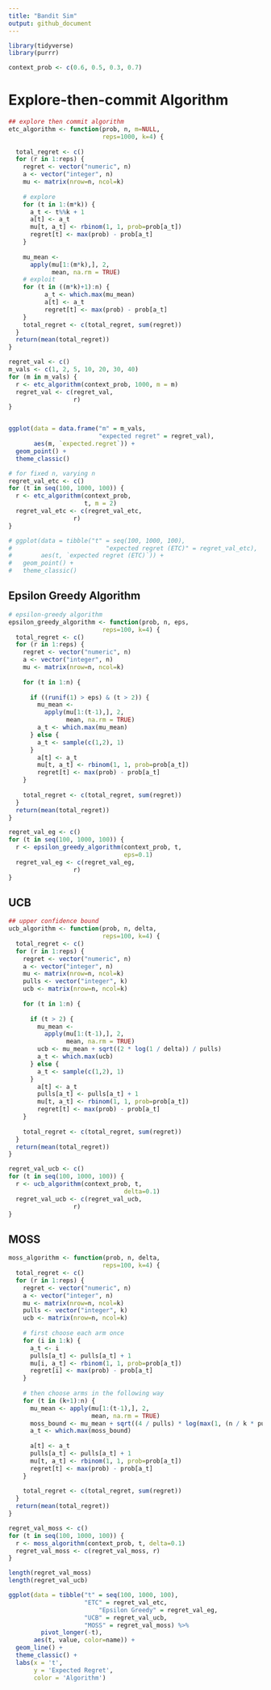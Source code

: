 ```yaml
---
title: "Bandit Sim"
output: github_document
---
```



```r
library(tidyverse)
library(purrr)

context_prob <- c(0.6, 0.5, 0.3, 0.7)
```

# Explore-then-commit Algorithm

```r
## explore then commit algorithm
etc_algorithm <- function(prob, n, m=NULL,
                          reps=1000, k=4) {
  
  total_regret <- c()
  for (r in 1:reps) {
    regret <- vector("numeric", n)
    a <- vector("integer", n)
    mu <- matrix(nrow=n, ncol=k)
    
    # explore
    for (t in 1:(m*k)) {
      a_t <- t%%k + 1
      a[t] <- a_t
      mu[t, a_t] <- rbinom(1, 1, prob=prob[a_t])
      regret[t] <- max(prob) - prob[a_t]
    }
    
    mu_mean <- 
      apply(mu[1:(m*k),], 2, 
            mean, na.rm = TRUE)
    # exploit
    for (t in ((m*k)+1):n) {
          a_t <- which.max(mu_mean)
          a[t] <- a_t
          regret[t] <- max(prob) - prob[a_t]
    }
    total_regret <- c(total_regret, sum(regret))
  }
  return(mean(total_regret))
}
```

```r
regret_val <- c()
m_vals <- c(1, 2, 5, 10, 20, 30, 40)
for (m in m_vals) {
  r <- etc_algorithm(context_prob, 1000, m = m)
  regret_val <- c(regret_val,
                  r)
}


ggplot(data = data.frame("m" = m_vals,
                         "expected regret" = regret_val),
       aes(m, `expected.regret`)) +
  geom_point() +
  theme_classic()
```
```r
# for fixed n, varying n
regret_val_etc <- c()
for (t in seq(100, 1000, 100)) {
  r <- etc_algorithm(context_prob, 
                     t, m = 2)
  regret_val_etc <- c(regret_val_etc,
                  r)
}

# ggplot(data = tibble("t" = seq(100, 1000, 100),
#                          "expected regret (ETC)" = regret_val_etc),
#        aes(t, `expected regret (ETC)`)) +
#   geom_point() +
#   theme_classic()
```

## Epsilon Greedy Algorithm


```r
# epsilon-greedy algorithm
epsilon_greedy_algorithm <- function(prob, n, eps,
                          reps=100, k=4) {
  total_regret <- c()
  for (r in 1:reps) {
    regret <- vector("numeric", n)
    a <- vector("integer", n)
    mu <- matrix(nrow=n, ncol=k)
    
    for (t in 1:n) {
      
      if ((runif(1) > eps) & (t > 2)) {
        mu_mean <- 
          apply(mu[1:(t-1),], 2, 
                mean, na.rm = TRUE)
        a_t <- which.max(mu_mean)
      } else {
        a_t <- sample(c(1,2), 1)
      }
        a[t] <- a_t
        mu[t, a_t] <- rbinom(1, 1, prob=prob[a_t])
        regret[t] <- max(prob) - prob[a_t]
    }
    
    total_regret <- c(total_regret, sum(regret))
  }
  return(mean(total_regret))
}
```


```r
regret_val_eg <- c()
for (t in seq(100, 1000, 100)) {
  r <- epsilon_greedy_algorithm(context_prob, t, 
                                eps=0.1)
  regret_val_eg <- c(regret_val_eg,
                  r)
}
```
## UCB

```r
## upper confidence bound
ucb_algorithm <- function(prob, n, delta,
                          reps=100, k=4) {
  total_regret <- c()
  for (r in 1:reps) {
    regret <- vector("numeric", n)
    a <- vector("integer", n)
    mu <- matrix(nrow=n, ncol=k)
    pulls <- vector("integer", k)
    ucb <- matrix(nrow=n, ncol=k)
    
    for (t in 1:n) {
      
      if (t > 2) {
        mu_mean <- 
          apply(mu[1:(t-1),], 2, 
                mean, na.rm = TRUE)
        ucb <- mu_mean + sqrt((2 * log(1 / delta)) / pulls)
        a_t <- which.max(ucb)
      } else {
        a_t <- sample(c(1,2), 1)
      }
        a[t] <- a_t
        pulls[a_t] <- pulls[a_t] + 1
        mu[t, a_t] <- rbinom(1, 1, prob=prob[a_t])
        regret[t] <- max(prob) - prob[a_t]
    }
    
    total_regret <- c(total_regret, sum(regret))
  }
  return(mean(total_regret))
}
```

```r
regret_val_ucb <- c()
for (t in seq(100, 1000, 100)) {
  r <- ucb_algorithm(context_prob, t, 
                                delta=0.1)
  regret_val_ucb <- c(regret_val_ucb,
                  r)
}
```

## MOSS

```r
moss_algorithm <- function(prob, n, delta,
                          reps=100, k=4) {
  total_regret <- c()
  for (r in 1:reps) {
    regret <- vector("numeric", n)
    a <- vector("integer", n)
    mu <- matrix(nrow=n, ncol=k)
    pulls <- vector("integer", k)
    ucb <- matrix(nrow=n, ncol=k)
    
    # first choose each arm once
    for (i in 1:k) {
      a_t <- i
      pulls[a_t] <- pulls[a_t] + 1
      mu[i, a_t] <- rbinom(1, 1, prob=prob[a_t])
      regret[i] <- max(prob) - prob[a_t]
    }
    
    # then choose arms in the following way
    for (t in (k+1):n) {
      mu_mean <- apply(mu[1:(t-1),], 2, 
                       mean, na.rm = TRUE)
      moss_bound <- mu_mean + sqrt((4 / pulls) * log(max(1, (n / k * pulls))))
      a_t <- which.max(moss_bound)
     
      a[t] <- a_t
      pulls[a_t] <- pulls[a_t] + 1
      mu[t, a_t] <- rbinom(1, 1, prob=prob[a_t])
      regret[t] <- max(prob) - prob[a_t]
    }
    
    total_regret <- c(total_regret, sum(regret))
  }
  return(mean(total_regret))
}
```

```r
regret_val_moss <- c()
for (t in seq(100, 1000, 100)) {
  r <- moss_algorithm(context_prob, t, delta=0.1)
  regret_val_moss <- c(regret_val_moss, r)
}

length(regret_val_moss)
length(regret_val_ucb)
```

```r
ggplot(data = tibble("t" = seq(100, 1000, 100),
                     "ETC" = regret_val_etc,
                         "Epsilon Greedy" = regret_val_eg,
                     "UCB" = regret_val_ucb,
                     "MOSS" = regret_val_moss) %>% 
         pivot_longer(-t),
       aes(t, value, color=name)) +
  geom_line() +
  theme_classic() +
  labs(x = 't',
       y = 'Expected Regret',
       color = 'Algorithm')
```

